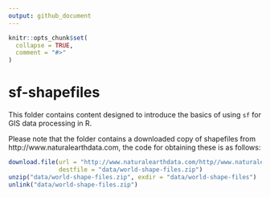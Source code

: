 ```yaml
---
output: github_document
---
```


<!-- README.md is generated from README.Rmd. Please edit that file -->

```r
knitr::opts_chunk$set(
  collapse = TRUE,
  comment = "#>"
)
```

# sf-shapefiles

This folder contains content designed to introduce the basics of using `sf` for GIS data processing in R.

Please note that the folder contains a downloaded copy of shapefiles from http://www.naturalearthdata.com, the code for obtaining these is as follows:

```r
download.file(url = "http://www.naturalearthdata.com/http//www.naturalearthdata.com/download/50m/cultural/ne_50m_admin_0_countries.zip",
              destfile = "data/world-shape-files.zip")
unzip("data/world-shape-files.zip", exdir = "data/world-shape-files")
unlink("data/world-shape-files.zip")
```